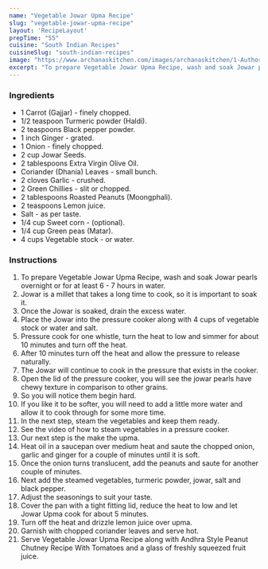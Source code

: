---
name: "Vegetable Jowar Upma Recipe"
slug: "vegetable-jowar-upma-recipe"
layout: 'RecipeLayout'
prepTime: "55"
cuisine: "South Indian Recipes"
cuisineSlug: "south-indian-recipes"
image: "https://www.archanaskitchen.com/images/archanaskitchen/1-Author/Hina_Gujral/Vegetable_Jowar_Upma_Recipe_Gluten_Free_Diet_edited.jpg"
excerpt: "To prepare Vegetable Jowar Upma Recipe, wash and soak Jowar pearls overnight or for at least 6 - 7 hours in water"
---

### Ingredients

- 1 Carrot (Gajjar) - finely chopped.
- 1/2 teaspoon Turmeric powder (Haldi).
- 2 teaspoons Black pepper powder.
- 1 inch Ginger - grated.
- 1 Onion - finely chopped.
- 2 cup Jowar Seeds.
- 2 tablespoons Extra Virgin Olive Oil.
- Coriander (Dhania) Leaves - small bunch.
- 2 cloves Garlic - crushed.
- 2 Green Chillies - slit or chopped.
- 2 tablespoons Roasted Peanuts (Moongphali).
- 2 teaspoons Lemon juice.
- Salt - as per taste.
- 1/4 cup Sweet corn - (optional).
- 1/4 cup Green peas (Matar).
- 4 cups Vegetable stock - or water.

### Instructions

1. To prepare Vegetable Jowar Upma Recipe, wash and soak Jowar pearls overnight or for at least 6 - 7 hours in water.
1. Jowar is a millet that takes a long time to cook, so it is important to soak it.
1. Once the Jowar is soaked, drain the excess water.
1. Place the Jowar into the pressure cooker along with 4 cups of vegetable stock or water and salt.
1. Pressure cook for one whistle, turn the heat to low and simmer for about 10 minutes and turn off the heat.
1. After 10 minutes turn off the heat and allow the pressure to release naturally.
1. The Jowar will continue to cook in the pressure that exists in the cooker.
1. Open the lid of the pressure cooker, you will see the jowar pearls have chewy texture in comparison to other grains.
1. So you will notice them begin hard.
1. If you like it to be softer, you will need to add a little more water and allow it to cook through for some more time.
1. In the next step, steam the vegetables and keep them ready.
1. See the video of how to steam vegetables in a pressure cooker.
1. Our next step is the make the upma.
1. Heat oil in a saucepan over medium heat and saute the chopped onion, garlic and ginger for a couple of minutes until it is soft.
1. Once the onion turns translucent, add the peanuts and saute for another couple of minutes.
1. Next add the steamed vegetables, turmeric powder, jowar, salt and black pepper.
1. Adjust the seasonings to suit your taste.
1. Cover the pan with a tight fitting lid, reduce the heat to low and let Jowar Upma cook for about 5 minutes.
1. Turn off the heat and drizzle lemon juice over upma.
1. Garnish with chopped coriander leaves and serve hot.
1. Serve Vegetable Jowar Upma Recipe along with Andhra Style Peanut Chutney Recipe With Tomatoes and a glass of freshly squeezed fruit juice.
